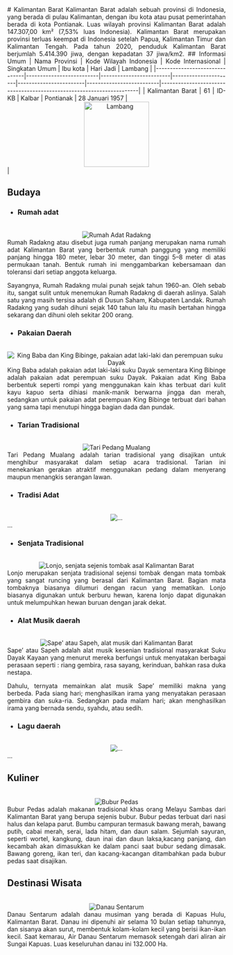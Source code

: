 <div align="justify">
   # Kalimantan Barat
   Kalimantan Barat adalah sebuah provinsi di Indonesia, yang berada di pulau Kalimantan, dengan ibu kota atau pusat pemerintahan berada di kota Pontianak. Luas wilayah provinsi Kalimantan Barat adalah 147.307,00 km² (7,53% luas Indonesia). Kalimantan Barat merupakan provinsi terluas keempat di Indonesia setelah Papua, Kalimantan Timur dan Kalimantan Tengah. Pada tahun 2020, penduduk Kalimantan Barat berjumlah 5.414.390 jiwa, dengan kepadatan 37 jiwa/km2.
   ## Informasi Umum
   | Nama Provinsi                 | Kode Wilayah Indonesia   | Kode Internasional      |    Singkatan Umum    |      Ibu kota          |        Hari Jadi         |      Lambang                                                              |
   |-------------------------------|--------------------------|-------------------------|----------------------|------------------------|--------------------------|----------------------------------------------------------------------|
   |  Kalimantan Barat             |             61           |         ID-KB           |       Kalbar         |      Pontianak         |    28 Januari 1957       | <div align="center"><img alt="Lambang" width="150" src="https://upload.wikimedia.org/wikipedia/commons/thumb/5/5d/Coat_of_arms_of_West_Kalimantan.svg/90px-Coat_of_arms_of_West_Kalimantan.svg.png"/></div> |

   ## Budaya

   - ### Rumah adat
   <br/>
   <div align="center"><img alt="Rumah Adat Radakng" src="https://cdnwpedutorenews.gramedia.net/wp-content/uploads/2022/01/02204311/Rumah-Adat-Kalimantan-Barat-6.jpg"/></div>
   Rumah Radakng atau disebut juga rumah panjang merupakan nama rumah adat Kalimantan Barat yang berbentuk rumah panggung yang memiliki panjang hingga 180 meter, lebar 30 meter, dan tinggi 5–8 meter di atas permukaan tanah. Bentuk rumah ini menggambarkan kebersamaan dan toleransi dari setiap anggota keluarga. 

   Sayangnya, Rumah Radakng mulai punah sejak tahun 1960-an. Oleh sebab itu, sangat sulit untuk menemukan Rumah Radakng di daerah aslinya. Salah satu yang masih tersisa adalah di Dusun Saham, Kabupaten Landak. Rumah Radakng yang sudah dihuni sejak 140 tahun lalu itu masih bertahan hingga sekarang dan dihuni oleh sekitar 200 orang.
   
   - ### Pakaian Daerah
   <br/>
   <div align="center"><img alt="King Baba dan King Bibinge, pakaian adat laki-laki dan perempuan suku Dayak" src="https://holidayayo.com/images/20220427130010_big_730x400_1.webp"/></div>
   King Baba adalah pakaian adat laki-laki suku Dayak sementara King Bibinge adalah pakaian adat perempuan suku Dayak. Pakaian adat King Baba berbentuk seperti rompi yang menggunakan kain khas terbuat dari kulit kayu kapuo serta dihiasi manik-manik berwarna jingga dan merah, sedangkan untuk pakaian adat perempuan King Bibinge terbuat dari bahan yang sama tapi menutupi hingga bagian dada dan pundak.

   - ### Tarian Tradisional
   <br/>
   <div align="center"><img alt="Tari Pedang Mualang" src="https://seringjalan.com/wp-content/uploads/2020/04/63da46eb0c2a-5e1cb429d541df63b243ffd2.jpg"/></div>
   Tari Pedang Mualang adalah tarian tradisional yang disajikan untuk menghibur masyarakat dalam setiap acara tradisional. Tarian ini menekankan gerakan atraktif menggunakan pedang dalam menyerang maupun menangkis serangan lawan.
   
   - ### Tradisi Adat
   <br/>
   <div align="center"><img alt="..." src="..."/></div>
   ...
   
   - ### Senjata Tradisional
   <br/>
   <div align="center"><img alt="Lonjo, senjata sejenis tombak asal Kalimantan Barat" src="https://i0.wp.com/www.romadecade.org/wp-content/uploads/2021/10/Senjata-Tradisional-Lonjo.jpg?w=800&ssl=1"/></div>
   Lonjo merupakan senjata tradisional sejensi tombak dengan mata tombak yang sangat runcing yang berasal dari Kalimantan Barat. Bagian mata tombaknya biasanya dilumuri dengan racun yang mematikan. Lonjo biasanya digunakan untuk berburu hewan, karena lonjo dapat digunakan untuk melumpuhkan hewan buruan dengan jarak dekat. 
   
   - ### Alat Musik daerah
   <br/>
   <div align="center"><img alt="Sape' atau Sapeh, alat musik dari Kalimantan Barat" src="https://diskominfo.kaltimprov.go.id/storage/image/IX0CVBTj2gsNFZgL.jpg"/></div>
   Sape’ atau Sapeh adalah alat musik kesenian tradisional masyarakat Suku Dayak Kayaan yang menurut mereka berfungsi untuk menyatakan berbagai perasaan seperti : riang gembira, rasa sayang, kerinduan, bahkan rasa duka nestapa.

   Dahulu, ternyata memainkan alat musik Sape’ memiliki makna yang berbeda. Pada siang hari; menghasilkan irama yang menyatakan perasaan gembira dan suka-ria. Sedangkan pada malam hari; akan menghasilkan irama yang bernada sendu, syahdu, atau sedih.
   
   - ### Lagu daerah
   <br/>
   <div align="center"><img alt="..." src="..."/></div>
   ...
   
   ## Kuliner
   <br/>
   <div align="center"><img alt="Bubur Pedas" src="https://awsimages.detik.net.id/community/media/visual/2021/01/13/bubur-pedas-khas-sambas-5.jpeg?w=700&q=90"/></div>
   Bubur Pedas adalah makanan tradisional khas orang Melayu Sambas dari Kalimantan Barat yang berupa sejenis bubur. Bubur pedas terbuat dari nasi halus dan kelapa parut. Bumbu campuran termasuk bawang merah, bawang putih, cabai merah, serai, lada hitam, dan daun salam. Sejumlah sayuran, seperti wortel, kangkung, daun inai dan daun laksa,kacang panjang, dan kecambah akan dimasukkan ke dalam panci saat bubur sedang dimasak. Bawang goreng, ikan teri, dan kacang-kacangan ditambahkan pada bubur pedas saat disajikan. 

   ## Destinasi Wisata
   <br/>
   <div align="center"><img alt="Danau Sentarum" src="https://dynamic-media-cdn.tripadvisor.com/media/photo-o/07/59/cb/ce/sentarum-lake.jpg?w=1200&h=-1&s=1"/></div>
   Danau Sentarum adalah danau musiman yang berada di Kapuas Hulu, Kalimantan Barat. Danau ini dipenuhi air selama 10 bulan setiap tahunnya, dan sisanya akan surut, membentuk kolam-kolam kecil yang berisi ikan-ikan kecil. Saat kemarau, Air Danau Sentarum memasok setengah dari aliran air Sungai Kapuas. Luas keseluruhan danau ini 132.000 Ha.
</div>
